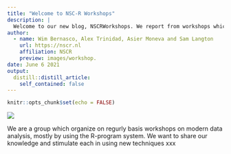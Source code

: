 ```yaml
---
title: "Welcome to NSC-R Workshops"
description: |
  Welcome to our new blog, NSCRWorkshops. We report from workshops which to place and alert you to workshops that are planned in the near future
author:
  - name: Wim Bernasco, Alex Trinidad, Asier Moneva and Sam Langton
    url: https://nscr.nl
    affiliation: NSCR
    preview: images/workshop.
date: June 6 2021
output:
  distill::distill_article:
    self_contained: false
---
```


```r
knitr::opts_chunk$set(echo = FALSE)

```


<centre>

![](logo_NSCR.svg)

</centre>    

We are a group which organize on regurly basis workshops on modern data analysis, mostly by using the R-program system. We want to share our knowledge and stimulate each in using new techniques xxx
